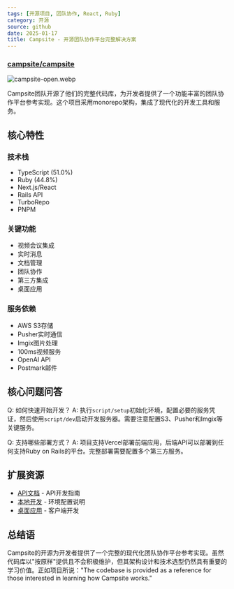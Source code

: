 ```yaml
---
tags: [开源项目, 团队协作, React, Ruby]
category: 开源
source: github
date: 2025-01-17
title: Campsite - 开源团队协作平台完整解决方案
---
```


### [campsite/campsite](https://github.com/campsite/campsite)

![campsite-open.webp](https://img.mengpeng.tech/i/2025/01/17/6789e590affe5.webp)

Campsite团队开源了他们的完整代码库，为开发者提供了一个功能丰富的团队协作平台参考实现。这个项目采用monorepo架构，集成了现代化的开发工具和服务。

## 核心特性

### 技术栈
- TypeScript (51.0%)
- Ruby (44.8%)
- Next.js/React
- Rails API
- TurboRepo
- PNPM

### 关键功能
- 视频会议集成
- 实时消息
- 文档管理
- 团队协作
- 第三方集成
- 桌面应用

### 服务依赖
- AWS S3存储
- Pusher实时通信
- Imgix图片处理
- 100ms视频服务
- OpenAI API
- Postmark邮件

## 核心问题问答

Q: 如何快速开始开发？
A: 执行`script/setup`初始化环境，配置必要的服务凭证，然后使用`script/dev`启动开发服务器。需要注意配置S3、Pusher和Imgix等关键服务。

Q: 支持哪些部署方式？
A: 项目支持Vercel部署前端应用，后端API可以部署到任何支持Ruby on Rails的平台。完整部署需要配置多个第三方服务。

## 扩展资源

- [API文档](https://github.com/campsite/campsite/tree/main/api) - API开发指南
- [本地开发](https://github.com/campsite/campsite#local-dev-setup) - 环境配置说明
- [桌面应用](https://github.com/campsite/campsite#running-the-desktop-app-locally) - 客户端开发

## 总结语

Campsite的开源为开发者提供了一个完整的现代化团队协作平台参考实现。虽然代码库以"按原样"提供且不会积极维护，但其架构设计和技术选型仍然具有重要的学习价值。正如项目所说："The codebase is provided as a reference for those interested in learning how Campsite works." 